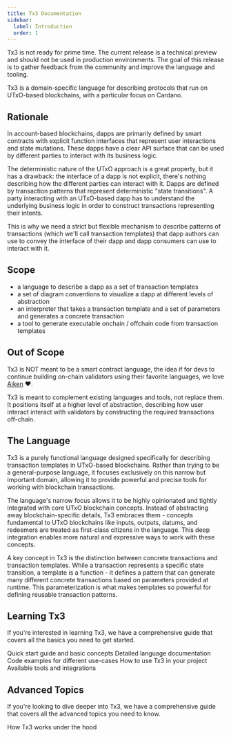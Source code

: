 ```yaml
---
title: Tx3 Documentation
sidebar:
  label: Introduction
  order: 1
---
```



<Aside type="danger" title="Technical Preview #1">
  Tx3 is not ready for prime time. The current release is a technical preview and should not be used in production environments. The goal of this release is to gather feedback from the community and improve the language and tooling.
</Aside>

Tx3 is a domain-specific language for describing protocols that run on UTxO-based blockchains, with a particular focus on Cardano.

## Rationale

In account-based blockchains, dapps are primarily defined by smart contracts with explicit function interfaces that represent user interactions and state mutations. These dapps have a clear API surface that can be used by different parties to interact with its business logic.

The deterministic nature of the UTxO approach is a great property, but it has a drawback: the interface of a dapp is not explicit, there's nothing describing how the different parties can interact with it. Dapps are defined by transaction patterns that represent deterministic "state transitions". A party interacting with an UTxO-based dapp has to understand the underlying business logic in order to construct transactions representing their intents.

This is why we need a strict but flexible mechanism to describe patterns of transactions (which we'll call transaction templates) that dapp authors can use to convey the interface of their dapp and dapp consumers can use to interact with it.

## Scope

- a language to describe a dapp as a set of transaction templates
- a set of diagram conventions to visualize a dapp at different levels of abstraction
- an interpreter that takes a transaction template and a set of parameters and generates a concrete transaction
- a tool to generate executable onchain / offchain code from transaction templates


## Out of Scope

Tx3 is NOT meant to be a smart contract language, the idea if for devs to continue building on-chain validators using their favorite languages, we love [Aiken](https://aiken-lang.org/) ♥️.

Tx3 is meant to complement existing languages and tools, not replace them. It positions itself at a higher level of abstraction, describing how user interact interact with validators by constructing the required transactions off-chain.

## The Language

Tx3 is a purely functional language designed specifically for describing transaction templates in UTxO-based blockchains. Rather than trying to be a general-purpose language, it focuses exclusively on this narrow but important domain, allowing it to provide powerful and precise tools for working with blockchain transactions.

The language's narrow focus allows it to be highly opinionated and tightly integrated with core UTxO blockchain concepts. Instead of abstracting away blockchain-specific details, Tx3 embraces them - concepts fundamental to UTxO blockchains like inputs, outputs, datums, and redeemers are treated as first-class citizens in the language. This deep integration enables more natural and expressive ways to work with these concepts.

A key concept in Tx3 is the distinction between concrete transactions and transaction templates. While a transaction represents a specific state transition, a template is a function - it defines a pattern that can generate many different concrete transactions based on parameters provided at runtime. This parameterization is what makes templates so powerful for defining reusable transaction patterns.

## Learning Tx3

If you're interested in learning Tx3, we have a comprehensive guide that covers all the basics you need to get started.

<CardGrid>
  <LinkCard title="Quick Start" href="/tx3/quick-start">Quick start guide and basic concepts</LinkCard>
  <LinkCard title="The Tx3 Language" href="/tx3/language">Detailed language documentation</LinkCard>
  <LinkCard title="Example Catalog" href="/tx3/examples">Code examples for different use-cases</LinkCard>
  <LinkCard title="Integration Guide" href="/tx3/integration">How to use Tx3 in your project</LinkCard>
  <LinkCard title="Tool Ecosystem" href="/tx3/tooling">Available tools and integrations</LinkCard>
</CardGrid>


## Advanced Topics

If you're looking to dive deeper into Tx3, we have a comprehensive guide that covers all the advanced topics you need to know.

<CardGrid>
  <LinkCard title="Architecture & Internals" href="/tx3/architecture">How Tx3 works under the hood</LinkCard>
</CardGrid>